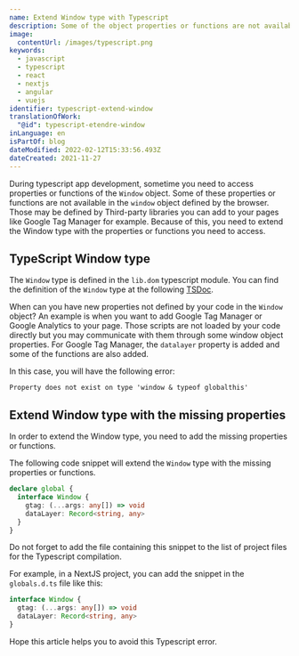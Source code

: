 ```yaml
---
name: Extend Window type with Typescript
description: Some of the object properties or functions are not available in the Typescript Window type. Let see a way to extend the Window type with the missing properties.
image:
  contentUrl: /images/typescript.png
keywords:
  - javascript
  - typescript
  - react
  - nextjs
  - angular
  - vuejs
identifier: typescript-extend-window
translationOfWork:
  "@id": typescript-etendre-window
inLanguage: en
isPartOf: blog
dateModified: 2022-02-12T15:33:56.493Z
dateCreated: 2021-11-27
---
```


During typescript app development, sometime you need to access properties or functions of the `Window` object. Some of these properties or functions are not available in the `window` object defined by the browser. Those may be defined by Third-party libraries you can add to your pages like Google Tag Manager for example. Because of this, you need to extend the Window type with the properties or functions you need to access.

## TypeScript Window type

The `Window` type is defined in the `lib.dom` typescript module. You can find the definition of the `Window` type at the following [TSDoc](https://microsoft.github.io/PowerBI-JavaScript/interfaces/_node_modules_typedoc_node_modules_typescript_lib_lib_dom_d_.window.html).

When can you have new properties not defined by your code in the `Window` object? An example is when you want to add Google Tag Manager or Google Analytics to your page. Those scripts are not loaded by your code directly but you may communicate with them through some window object properties. For Google Tag Manager, the `datalayer` property is added and some of the functions are also added.

In this case, you will have the following error:

```
Property does not exist on type 'window & typeof globalthis'
```

## Extend Window type with the missing properties

In order to extend the Window type, you need to add the missing properties or functions.

The following code snippet will extend the `Window` type with the missing properties or functions.

```typescript
declare global {
  interface Window {
    gtag: (...args: any[]) => void
    dataLayer: Record<string, any>
  }
}
```

Do not forget to add the file containing this snippet to the list of project files for the Typescript compilation.

For example, in a NextJS project, you can add the snippet in the `globals.d.ts` file like this:

```typescript
interface Window {
  gtag: (...args: any[]) => void
  dataLayer: Record<string, any>
}
```

Hope this article helps you to avoid this Typescript error.
